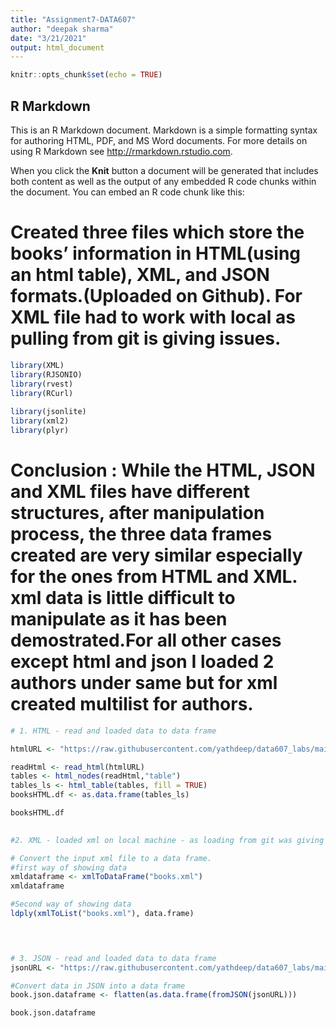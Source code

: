 ---
title: "Assignment7-DATA607"
author: "deepak sharma"
date: "3/21/2021"
output: html_document
---

```{r setup, include=FALSE}
knitr::opts_chunk$set(echo = TRUE)
```

## R Markdown

This is an R Markdown document. Markdown is a simple formatting syntax for authoring HTML, PDF, and MS Word documents. For more details on using R Markdown see <http://rmarkdown.rstudio.com>.

When you click the **Knit** button a document will be generated that includes both content as well as the output of any embedded R code chunks within the document. You can embed an R code chunk like this:



# Created three files which store the books’ information in HTML(using an html table), XML, and JSON formats.(Uploaded on Github). For XML file had to work with local as pulling from git is giving issues.

```{r }
library(XML)
library(RJSONIO)
library(rvest)
library(RCurl)
 
library(jsonlite)
library(xml2)
library(plyr)

```

# Conclusion : While the HTML, JSON and XML files have different structures, after manipulation process, the three data frames created are very similar especially for the ones from HTML and XML. xml data is little difficult to manipulate as it has been demostrated.For all other cases except html and json I loaded 2 authors under same but for xml created multilist for authors. 
```{r}
# 1. HTML - read and loaded data to data frame

htmlURL <- "https://raw.githubusercontent.com/yathdeep/data607_labs/main/books.html"

readHtml <- read_html(htmlURL)
tables <- html_nodes(readHtml,"table")
tables_ls <- html_table(tables, fill = TRUE)
booksHTML.df <- as.data.frame(tables_ls)

booksHTML.df

 
#2. XML - loaded xml on local machine - as loading from git was giving issues.

# Convert the input xml file to a data frame.
#first way of showing data
xmldataframe <- xmlToDataFrame("books.xml")
xmldataframe

#Second way of showing data
ldply(xmlToList("books.xml"), data.frame)

 


# 3. JSON - read and loaded data to data frame
jsonURL <- "https://raw.githubusercontent.com/yathdeep/data607_labs/main/books.json"

#Convert data in JSON into a data frame
book.json.dataframe <- flatten(as.data.frame(fromJSON(jsonURL)))

book.json.dataframe
 
 
```

